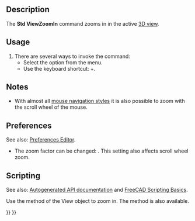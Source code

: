 <languages/>
<translate>

<!--T:9-->
{{Docnav
|[[Std_ViewIvIssueCamPos|ViewIvIssueCamPos]]
|[[Std_ViewZoomOut|ViewZoomOut]]
|[[Std_View_Menu|Std View Menu]]
|IconL=Std_ViewIvIssueCamPos.svg
|IconR=Std_ViewZoomOut.svg
|IconC=Freecad.svg
}}

<!--T:1-->
{{GuiCommand
|Name=Std ViewZoomIn
|MenuLocation=View → Zoom → Zoom In
|Workbenches=All
|Shortcut={{KEY|Ctrl}}+{{KEY|+}}
|SeeAlso=[[Std_ViewZoomOut|Std ViewZoomOut]], [[Std_ViewBoxZoom|Std ViewBoxZoom]]
}}

==Description== <!--T:6--> 

<!--T:2-->
The '''Std ViewZoomIn''' command zooms in in the active [[3D_view|3D view]].

==Usage== <!--T:7-->

<!--T:3-->
# There are several ways to invoke the command:
#* Select the {{MenuCommand|View → Zoom → [[Image:Std_ViewZoomIn.svg|16px]] Zoom In}} option from the menu.
#* Use the keyboard shortcut: {{KEY|Ctrl}}+{{KEY|+}}.

==Notes== <!--T:10-->

<!--T:11-->
* With almost all [[Mouse_navigation|mouse navigation styles]] it is also possible to zoom with the scroll wheel of the mouse.

==Preferences== <!--T:12-->

<!--T:18-->
See also: [[Preferences_Editor|Preferences Editor]].

<!--T:13-->
* The zoom factor can be changed: {{MenuCommand|Edit → Preferences... → Display → Navigation → Zoom step}}. This setting also affects scroll wheel zoom.

==Scripting== <!--T:14-->

<!--T:15-->
See also: [https://freecad.github.io/SourceDoc/ Autogenerated API documentation] and [[FreeCAD_Scripting_Basics|FreeCAD Scripting Basics]].

<!--T:16-->
Use the {{incode|zoomIn}} method of the View object to zoom in. The {{incode|zoomOut}} method is also available.

</translate>
{{Code|code=
import FreeCADGui

view = FreeCADGui.ActiveDocument.ActiveView
view.zoomIn()
}}
<translate>


<!--T:17-->
{{Docnav
|[[Std_ViewIvIssueCamPos|ViewIvIssueCamPos]]
|[[Std_ViewZoomOut|ViewZoomOut]]
|[[Std_View_Menu|Std View Menu]]
|IconL=Std_ViewIvIssueCamPos.svg
|IconR=Std_ViewZoomOut.svg
|IconC=Freecad.svg
}}

</translate>
{{Std_Base_navi{{#translation:}}}}
{{Userdocnavi{{#translation:}}}}